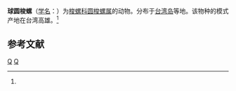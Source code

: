 {{Speciesbox
| taxon = Globovula sphaera
| binomial_authority = (Cate, 1973)<ref name='id10727'>{{cite web| url =http://www.bioinfo.cn/db05/BjdwSpecies.php?action=view&id=10727| title =球圆梭螺| work =《中国动物物种编目数据库》| publisher =中国科学院微生物研究所| author =中国科学院动物研究所| accessdate =2009-04-28| deadurl =yes| archiveurl =https://web.archive.org/web/20160305025633/http://www.bioinfo.cn/db05/BjdwSpecies.php?action=view&id=10727| archivedate =2016-03-05}}</ref>
}}

'''球圆梭螺'''（[[学名|学名]]：{{lang|la|''Globovula sphaera''}}）为[[梭螺科|梭螺科]][[圆梭螺属|圆梭螺属]]的动物。分布于[[台湾岛|台湾岛]]等地。该物种的模式产地在台湾高雄。<ref name='id10727'/>

== 参考文献 ==
{{reflist}}

{{taxonbar}}
[[Category:_1973年描述的动物|Q]]
[[Category:圆梭螺属|Q]]